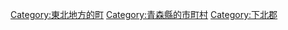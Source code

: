 {{Commonscat|Oma, Aomori}}
{{Catmore}}

{{DEFAULTSORT:Oma}}
[[Category:東北地方的町|Category:東北地方的町]]
[[Category:青森縣的市町村|Category:青森縣的市町村]]
[[Category:下北郡|Category:下北郡]]